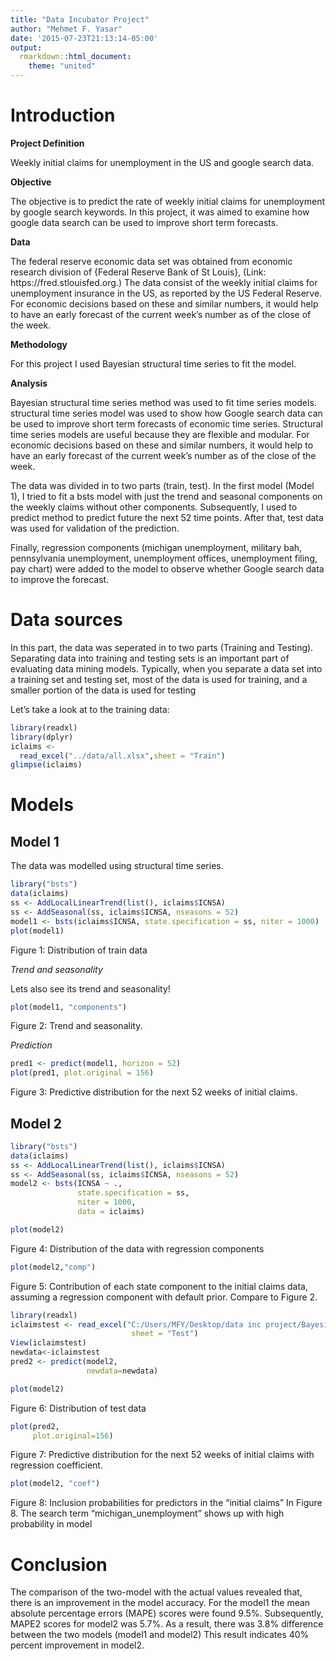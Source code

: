 ```yaml
---
title: "Data Incubator Project"
author: "Mehmet F. Yasar"
date: '2015-07-23T21:13:14-05:00'
output:
  rmarkdown::html_document:
    theme: "united"
---
```



# Introduction 

**Project Definition**

Weekly initial claims for unemployment in the US and google search data.

**Objective**

The objective is to predict the rate of weekly initial claims for unemployment by google search keywords. In this project, it was aimed to examine how google data search can be used to improve short term forecasts.

**Data**

The federal reserve economic data set was obtained from economic research division of {Federal Reserve Bank of St Louis}, (Link: https://fred.stlouisfed.org.) The data consist of the weekly initial claims for unemployment insurance in the US, as reported by the US Federal Reserve. For economic decisions based on these and similar numbers, it would help to have an early forecast of the current week's number as of the close of the week. 

**Methodology**

For this project I used Bayesian structural time series to fit the model. 

**Analysis**

Bayesian structural time series method was used to fit time series models. structural time series model was used to show how Google search data can be used to improve short term forecasts of economic time series. Structural time series models are useful because they are flexible and modular. For economic decisions based on these and similar numbers, it would help to have an early forecast of the current week's number as of the close of the week.

The data was divided in to two parts (train, test). In the first model (Model 1), I tried to fit a bsts model with just the trend and seasonal components on the weekly claims without other components. Subsequently, I used to predict method to predict future the next 52 time points. After that, test data was used for validation of the prediction. 

Finally, regression components (michigan unemployment, military bah, pennsylvania unemployment, unemployment offices, unemployment filing, pay chart) were added to the model to observe whether Google search data to improve the forecast.


# Data sources

In this part, the data was seperated in to two parts (Training and Testing). Separating data into training and testing sets is an important part of evaluating data mining models. Typically, when you separate a data set into a training set and testing set, most of the data is used for training, and a smaller portion of the data is used for testing

Let's take a look at to the training data:
```r
library(readxl)
library(dplyr)
iclaims <- 
  read_excel("../data/all.xlsx",sheet = "Train")
glimpse(iclaims)
```

# Models

## Model 1

The data was modelled using structural time series.

```r
library("bsts")
data(iclaims)
ss <- AddLocalLinearTrend(list(), iclaims$ICNSA)
ss <- AddSeasonal(ss, iclaims$ICNSA, nseasons = 52)
model1 <- bsts(iclaims$ICNSA, state.specification = ss, niter = 1000)
plot(model1)

```

Figure 1: Distribution of train data


*Trend and seasonality*

Lets also see its trend and seasonality!

```r
plot(model1, "components")
```

Figure 2:  Trend and seasonality.

*Prediction*

```r
pred1 <- predict(model1, horizon = 52)
plot(pred1, plot.original = 156)
```


Figure 3:  Predictive distribution for the next 52 weeks of initial claims.

## Model 2

```r
library("bsts")
data(iclaims)
ss <- AddLocalLinearTrend(list(), iclaims$ICNSA)
ss <- AddSeasonal(ss, iclaims$ICNSA, nseasons = 52)
model2 <- bsts(ICNSA ~ .,
               state.specification = ss,
               niter = 1000,
               data = iclaims)
```

```r
plot(model2)
```

Figure 4:  Distribution of the data with regression components


```r
plot(model2,"comp")

```

Figure 5:  Contribution of each state component to the initial claims data, assuming a regression component with default prior. Compare to Figure 2. 


```r
library(readxl)
iclaimstest <- read_excel("C:/Users/MFY/Desktop/data inc project/Bayesian Structured Time Series Data.xlsx",
                           sheet = "Test")
View(iclaimstest)
newdata<-iclaimstest
pred2 <- predict(model2,
                 newdata=newdata)
```


```r
plot(model2)
```

Figure 6:  Distribution of test data

```r
plot(pred2,
     plot.original=156)
```

Figure 7:  Predictive distribution for the next 52 weeks of initial claims with regression coefficient.

```r
plot(model2, "coef")
```

Figure 8:  Inclusion probabilities for predictors in the "initial claims" 
In Figure 8. The search term "michigan_unemployment" shows up with high probability in model


# Conclusion

The comparison of the two-model with the actual values revealed that, there is an improvement in the model accuracy. For the model1 the mean absolute percentage errors (MAPE) scores were found 9.5%. Subsequently, MAPE2 scores for model2 was 5.7%. As a result, there was 3.8% difference between the two models (model1 and model2) This result indicates 40% percent improvement in model2.

